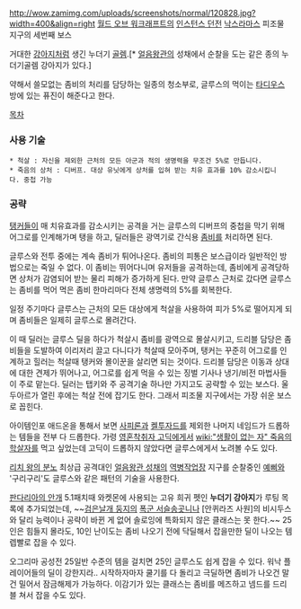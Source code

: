 http://wow.zamimg.com/uploads/screenshots/normal/120828.jpg?width=400&align=right
[[월드 오브 워크래프트]]의 [[인스턴스 던전]] [[낙스라마스]] 피조물 지구의 세번째 보스

거대한 [[강아지]]처럼 생긴 누더기 [[골렘]].[* [[얼음왕관]]의 성채에서 순찰을 도는 같은 종의 누더기골렘 강아지가 있다.]

약해서 쓸모없는 좀비의 처리를 담당하는 일종의 청소부로, 글루스의 먹이는 [[타디우스]] 방에 있는 퓨진이 해준다고 한다.


[[목차]]

=== 사용 기술 ===
 * 척살 : 자신을 제외한 근처의 모든 아군과 적의 생명력을 무조건 5%로 만듭니다.
 * 죽음의 상처 : 디버프. 대상 유닛에게 상처를 입혀 받는 치유 효과를 10% 감소시킵니다. 중첩 가능

=== 공략 ===
[[탱커]]들이 매 치유효과를 감소시키는 공격을 거는 글루스의 디버프의 중첩을 막기 위해 어그로를 인계해가며 탱을 하고, 딜러들은 광역기로 간식용 [[좀비]]를 처리하면 된다.

글루스와 전투 중에는 계속 좀비가 튀어나온다. 좀비의 피통은 보스급이라 일반적인 방법으로는 죽일 수 없다. 이 좀비는 뛰어다니며 유저들을 공격하는데, 좀비에게 공격당하면 상처가 감염되어 받는 물리 피해가 증가하게 된다. 만약 글루스 근처로 갔다면 글루스는 좀비를 먹어 먹은 좀비 한마리마다 전체 생명력의 5%를 회복한다.

일정 주기마다 글루스는 근처의 모든 대상에게 척살을 사용하여 피가 5%로 떨어지게 되며 좀비들은 일제히 글루스로 몰려간다.

이 때 딜러는 글루스 딜을 하다가 척살시 좀비를 광역으로 몰살시키고, 드리블 담당은 좀비들을 도발하여 이리저리 끌고 다니다가 척살때 모아주며, 탱커는 꾸준히 어그로를 인계하고 힐러는 척살때 탱커와 몰이꾼을 살리면 되는 것이다. 드리블 담당은 이동과 상대에 대한 견제가 뛰어나고, 어그로를 쉽게 먹을 수 있는 징벌 기사나 냉기/비전 마법사들이 주로 맡는다. 딜러는 탭키와 주 공격기술 하나만 가지고도 공략할 수 있는 보스다. 울두아르가 열린 후에는 척살 전에 잡기도 한다. 그래서 피조물 지구에서는 가장 쉬운 보스로 꼽힌다.

아이템인포 애드온을 통해서 보면 [[사피론]]과 [[켈투자드]]를 제외한 나머지 네임드가 드롭하는 템들을 전부 다 드롭한다. 가령 [[영혼착취자 고딕]]에게서 [[wiki:"생활이 없는 자" 죽음의 학살자]]를 먹고 싶었는데 고딕이 드롭하지 않았다면 글루스에게서 노려볼 수도 있다.

[[리치 왕의 분노]] 최상급 공격대인 [[얼음왕관 성채]]의 [[역병작업장]] 지구를 순찰중인 [[예삐]]와 '구리구리'도 글루스와 같은 패턴의 기술을 사용한다.

[[판다리아의 안개]] 5.1패치때 와켓몬에 사용되는 고유 희귀 펫인 '''누더기 강아지'''가 루팅 목록에 추가되었는데, ~~[[검은날개 둥지]]의 [[폭군 서슬송곳니]]나 [안퀴라즈 사원]의 비시두스와 달리 능력이나 공략이 바뀐 게 없어 솔로잉에 특화되지 않은 클래스는 못 한다.~~ 25인은 힘들지 몰라도, 10인 난이도는 좀비 나오기 전에 닥딜해서 잡을만한 딜이 나오는 템렙빨로 잡을 수 있다.

오그리마 공성전 25일반 수준의 템을 걸치면 25인 글루스도 쉽게 잡을 수 있다. 워낙 플레이어들의 딜이 강한지라.. 시작하자마자 쿨기를 다 돌리고 극딜하면 좀비가 나오건 말건 밀어서 잠금해제가 가능하다. 이감기가 있는 클래스는 좀비를 메즈하고 넴드를 드리블 쳐서 잡을 수도 있다.
